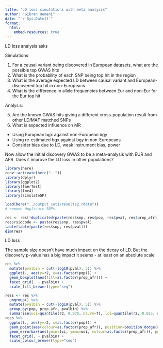 ```yaml
---
title: "LD loss simulations with meta analysis"
author: "Gibran Hemani"
date: "`r Sys.Date()`"
format:
  html:
    embed-resources: true
---
```


LD loss analysis asks

Simulations:

1. For a causal variant being discovered in European datasets, what are the possible top GWAS hits
2. What is the probability of each SNP being top hit in the region
3. What is the average expected LD between causal variant and European-discovered top hit in non-Europeans
4. What is the difference in allele frequencies between Eur and non-Eur for the Eur top hit

Analysis:

5. Are the known GWAS hits giving a different cross-population result from other LD/MAF matched SNPs
6. What is expected influence on MR
  - Using European bgx against non-European bgy
  - Using re-estimated bgx against bgy in non-Europeans
  - Consider bias due to LD, weak instrument bias, power


Now allow the initial discovery GWAS to be a meta-analysis with EUR and AFR. Does it improve the LD loss in other populations?


```r
library(here)
renv::activate(here(".."))
library(dplyr)
library(ggplot2)
library(lmerTest)
library(lme4)
library(simulateGP)
```

```r
load(here("../output_set1/results2.rdata"))
# remove duplicate SNPs

res <- res[!duplicated(paste(res$snp, res$pop, res$pval, res$prop_afr)),]
res$rsidcode <- paste(res$snp, res$pval)
table(table(paste(res$snp, res$pval)))
dim(res)
```

LD loss

The sample size doesn't have much impact on the decay of LD. But the discovery p-value has a big impact it seems - at least on an absolute scale

```r
res %>% 
  mutate(pvalbin = cut(-log10(pval), 5)) %>%
  ggplot(., aes(y=r2, x=as.factor(pop))) +
  geom_boxplot(aes(fill=as.factor(prop_afr))) +
  facet_grid(. ~ pvalbin) +
  scale_fill_brewer(type="seq")
```


```r
ress <- res %>% 
  ungroup() %>%
  mutate(pvalbin = cut(-log10(pval), 5)) %>%
  group_by(pop, prop_afr, pvalbin) %>%
  summarise(uci=quantile(r2, 0.975, na.rm=T), lci=quantile(r2, 0.025, na.rm=T), r2=mean(r2, na.rm=T))
ress %>%
  ggplot(., aes(y=r2, x=as.factor(pop))) +
  geom_point(aes(colour=as.factor(prop_afr)), position=position_dodge(width=0.7)) +
  geom_errorbar(aes(ymin=lci, ymax=uci, colour=as.factor(prop_afr)), position=position_dodge(width=0.7), width=0) +
  facet_grid(. ~ pvalbin) +
  scale_colour_brewer(type="seq")
```


